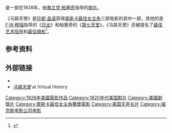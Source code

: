{{noteTA
|T=zh-hk:花街神女;zh-tw:馬路天使;zh-cn:马路天使;
|G1=Movie
|G2=Show
|1=zh-hk:花街神女;zh-tw:馬路天使;zh-cn:马路天使;
}}
{{Infobox film
|  name           = 马路天使
| original_name   = ''Street Angel''
|  image          = Street Angel (1928 movie poster).jpg
|  image size     = 
|  caption        = 戲院上映海報
|  writer         = 菲力普·克萊因<br>亨利·羅伯茨·西蒙茲<br>蒙克頓·霍夫
|  starring       = [[珍妮·盖诺|珍妮·盖诺]]<br>[[查爾斯·法雷爾|查爾斯·法雷爾]]<br>[[Alberto_Rabagliati|Alberto Rabagliati]]
|  director       = [[弗兰克·柏塞奇|弗兰克·柏塞奇]]
|  producer       = [[威廉·福克斯_(实业家)|威廉·福克斯]]
|  cinematography =
|  editing        =
|  distributor    = [[福斯电影公司|福斯电影公司]]
|  released       = {{start date|1928|04|09}}
|  runtime        = 102分钟
|  language       = [[默片|默片]]<br>英文字幕
|  country        = 美国
|  gross          = $1.7百万<ref>{{cite news|url=http://nla.gov.au/nla.news-article11816878|title=WHICH CINEMA FILMS HAVE EARNED THE MOST MONEY SINCE 1914?|newspaper=The Argus|location=Melbourne|date=4 March 1944|accessdate=6 August 2012|page=3 Supplement: The Argus Weekend magazine|publisher=National Library of Australia|archive-date=2019-09-18|archive-url=https://web.archive.org/web/20190918214632/https://trove.nla.gov.au/newspaper/article/11816878|dead-url=no}}</ref>
| cn_name        = 马路天使
| hk_name        = 花街神女
| tw_name        = 馬路天使
}}

{{作品名稱|name=''Street Angel''|hk=花街神女|tw=馬路天使|equiv-cn=tw}}是一部在1928年，由[[弗兰克·柏塞奇|弗兰克·柏塞奇]]指导的[[默片|默片]]。

《马路天使》是[[珍妮·盖诺|珍妮·盖诺]]获得[[奥斯卡最佳女主角|奥斯卡最佳女主角]]三部电影的其中一部，其他的是[[F·W·穆瑙|F·W·穆瑙]]指导的《[[日出_(1927年電影)|日出]]》和柏塞奇的《[[第七天堂_(1927年電影)|第七天堂]]》。《马路天使》还被提名了[[奧斯卡最佳藝術指導獎|最佳艺术指导]]和[[奧斯卡最佳攝影獎|最佳摄影]]<ref name="NY Times">{{cite web|url=http://movies.nytimes.com/movie/112027/Street-Angel/details|title=NY Times: Street Angel|accessdate=2008-12-06|work=NY Times}}</ref>。

== 参考资料 ==
{{reflist}}

==外部链接==
*{{IMDb title|id=0019429|title=马路天使}}
*[http://www.virtual-history.com/movie/film/15706/street-angel ''马路天使''] at Virtual History

{{Authority control}}
[[Category:1928年美國電影作品|Category:1928年美國電影作品]]
[[Category:1920年代美国默片|Category:1920年代美国默片]]
[[Category:美國劇情片|Category:美國劇情片]]
[[Category:奧斯卡最佳女主角獲獎電影|Category:奧斯卡最佳女主角獲獎電影]]
[[Category:美国无声长片|Category:美国无声长片]]
[[Category:福克斯电影公司电影|Category:福克斯电影公司电影]]
